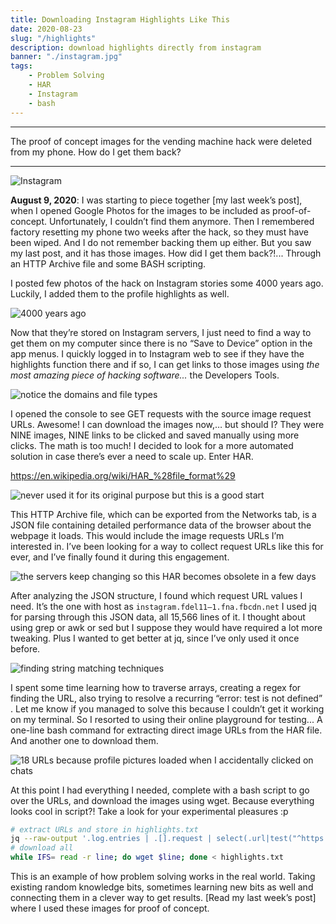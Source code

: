 ```yaml
---
title: Downloading Instagram Highlights Like This
date: 2020-08-23
slug: "/highlights"
description: download highlights directly from instagram 
banner: "./instagram.jpg"
tags: 
    - Problem Solving
    - HAR
    - Instagram
    - bash
---
```

---

The proof of concept images for the vending machine hack were deleted from my phone. How do I get them back? 

---
![Instagram](./instagram.jpg)

**August 9, 2020**: I was starting to piece together [my last week’s post], when I opened Google Photos for the images to be included as proof-of-concept. Unfortunately, I couldn’t find them anymore. Then I remembered factory resetting my phone two weeks after the hack, so they must have been wiped. And I do not remember backing them up either. But you saw my last post, and it has those images. How did I get them back?!... Through an HTTP Archive file and some BASH scripting.

I posted few photos of the hack on Instagram stories some 4000 years ago. Luckily, I added them to the profile highlights as well.

![4000 years ago](highlights.png)

Now that they’re stored on Instagram servers, I just need to find a way to get them on my computer since there is no “Save to Device” option in the app menus. I quickly logged in to Instagram web to see if they have the highlights function there and if so, I can get links to those images using *the most amazing piece of hacking software...* the Developers Tools.

![notice the domains and file types](./network.png)

I opened the console to see GET requests with the source image request URLs. Awesome! I can download the images now,… but should I? They were NINE images, NINE links to be clicked and saved manually using more clicks. The math is too much! I decided to look for a more automated solution in case there’s ever a need to scale up. Enter HAR.

https://en.wikipedia.org/wiki/HAR_%28file_format%29

![never used it for its original purpose but this is a good start](./save.png)

This HTTP Archive file, which can be exported from the Networks tab, is a JSON file containing detailed performance data of the browser about the webpage it loads. This would include the image requests URLs I’m interested in. I’ve been looking for a way to collect request URLs like this for ever, and I’ve finally found it during this engagement.

![the servers keep changing so this HAR becomes obsolete in a few days](json.png)

After analyzing the JSON structure, I found which request URL values I need. It’s the one with host as `instagram.fdel11–1.fna.fbcdn.net` I used jq for parsing through this JSON data, all 15,566 lines of it. I thought about using grep or awk or sed but I suppose they would have required a lot more tweaking. Plus I wanted to get better at jq, since I’ve only used it once before.

![finding string matching techniques](./string-matching.png)

I spent some time learning how to traverse arrays, creating a regex for finding the URL, also trying to resolve a recurring “error: test is not defined” . Let me know if you managed to solve this because I couldn’t get it working on my terminal. So I resorted to using their online playground for testing... A one-line bash command for extracting direct image URLs from the HAR file. And another one to download them.

![18 URLs because profile pictures loaded when I accidentally clicked on chats](./jqplay.png)

At this point I had everything I needed, complete with a bash script to go over the URLs, and download the images using wget. Because everything looks cool in script?! Take a look for your experimental pleasures :p

```bash
# extract URLs and store in highlights.txt
jq --raw-output '.log.entries | .[].request | select(.url|test("^https://instagram.fdel*")) .url' stories.har > highlights.txt
# download all
while IFS= read -r line; do wget $line; done < highlights.txt
```
This is an example of how problem solving works in the real world. Taking existing random knowledge bits, sometimes learning new bits as well and connecting them in a clever way to get results. [Read my last week’s post] where I used these images for proof of concept.